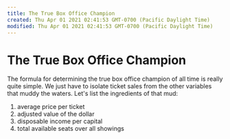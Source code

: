 ```yaml
---
title: The True Box Office Champion
created: Thu Apr 01 2021 02:41:53 GMT-0700 (Pacific Daylight Time)
modified: Thu Apr 01 2021 02:41:53 GMT-0700 (Pacific Daylight Time)
---
```

# The True Box Office Champion
The formula for determining the true box office champion of all time is really quite simple.  We just have to isolate ticket sales from the other variables that muddy the waters.  Let's list the ingredients of that mud:
1. average price per ticket
2. adjusted value of the dollar
3. disposable income per capital
4. total available seats over all showings